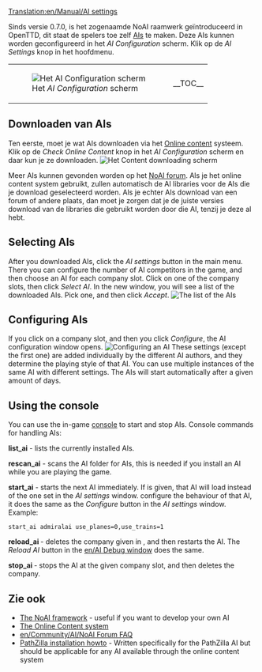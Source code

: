 [[Translation:en/Manual/AI settings]]
{{nl/Vertaling|en/Manual/AI settings|0}}
{{nl/Manual/Inhoudsopgave}}

Sinds versie 0.7.0, is het zogenaamde NoAI raamwerk geïntroduceerd in OpenTTD, dit staat de spelers toe zelf [[en/Development/Script/Main Page|AIs]] te maken. Deze AIs kunnen worden geconfigureerd in het ''AI Configuration'' scherm. Klik op de ''AI Settings'' knop in het hoofdmenu.
{|
|[[File:en/Manual/AIsettings empty.png|frame|none|Het ''AI Configuration'' scherm]]
|__TOC__
|}
==Downloaden van AIs==
Ten eerste, moet je wat AIs downloaden via het [[nl/Manual/Online content|Online content]] systeem. Klik op de ''Check Online Content'' knop in het ''AI Configuration'' scherm en daar kun je ze downloaden.
[[File:en/Manual/Downloading AI.png|frame|none|Het ''Content downloading'' scherm]]

Meer AIs kunnen gevonden worden op het [http://www.tt-forums.net/viewforum.php?f=65 NoAI forum]. Als je het online content system gebruikt, zullen automatisch de AI libraries voor de AIs die je download geselecteerd worden. Als je echter AIs download van een forum of andere plaats, dan moet je zorgen dat je de juiste versies download van de libraries die gebruikt worden door die AI, tenzij je deze al hebt.

==Selecting AIs==
After you downloaded AIs, click the ''AI settings'' button in the main menu. There you can configure the number of AI competitors in the game, and then choose an AI for each company slot.
Click on one of the company slots, then click ''Select AI''. In the new window, you will see a list of the downloaded AIs. Pick one, and then click ''Accept''.
[[File:en/Manual/Select AI.png|frame|none|The list of the AIs]]

==Configuring AIs==
If you click on a company slot, and then you click ''Configure'', the AI configuration window opens.
[[File:en/Manual/AI configuration.png|frame|none|Configuring an AI]]
These settings (except the first one) are added individually by the different AI authors, and they determine the playing style of that AI. You can use multiple instances of the same AI with different settings.
The AIs will start automatically after a given amount of days.

==Using the console==
You can use the in-game [[nl/Manual/Console|console]] to start and stop AIs.
Console commands for handling AIs:

'''list_ai''' - lists the currently installed AIs.

'''rescan_ai''' - scans the AI folder for AIs, this is needed if you install an AI while you are playing the game.

'''start_ai''' ''<ainame> <parameters>'' - starts the next AI immediately. If <ainame> is given, that AI will load instead of the one set in the ''AI settings'' window. <parameters> configure the behaviour of that AI, it does the same as the ''Configure'' button in the ''AI settings'' window. Example:
 start_ai admiralai use_planes=0,use_trains=1

'''reload_ai <company_slot>''' - deletes the company given in <company_slot>, and then restarts the AI. The ''Reload AI'' button in the [[en/AI Debug window]] does the same.

'''stop_ai <company_slot>''' - stops the AI at the given company slot, and then deletes the company.

==Zie ook==
*[[en/Development/Script/Main Page|The NoAI framework]] - useful if you want to develop your own AI
*[[en/Manual/Online content|The Online Content system]]
*[[en/Community/AI/NoAI Forum FAQ]]
*[http://code.google.com/p/ottd-noai-pathzilla/wiki/Installation PathZilla installation howto] - Written specifically for the PathZilla AI but should be applicable for any AI available through the online content system

{{nl/Kenmerken|0.7}}